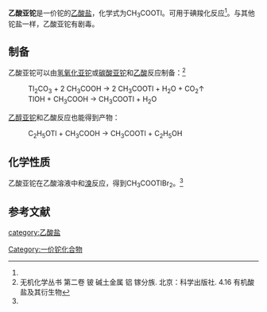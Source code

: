 {{chembox
| Verifiedfields = 
| Watchedfields = 
| verifiedrevid = 
| Name = 乙酸亚铊
| ImageFile = Thallous acetate.svg
| ImageSize = 
| ImageName = 
| IUPACName = 
| OtherNames = 乙酸铊(I)
|Section1={{Chembox Identifiers
| CASNo_Ref = {{cascite|correct|CAS}}
| CASNo = 563-68-8
| UNII_Ref = 
| UNII = 
| EINECS = 
| PubChem = 
| InChI = 
| SMILES = 
  }}
|Section3={{Chembox Properties
| Formula = CH<sub>3</sub>COOTl
| MolarMass = 263.429
| Appearance = 乳白色固体<ref name=e-EROS>Sangho Koo. Thallium(I) Acetate. e-EROS Encyclopedia of Reagents for Organic Synthesis, 2001. DOI: 10.1002/047084289X.rt077</ref>
| Solubility = 
| MeltingPt = 
| MeltingPt_notes = 
  }}
| Section8 = {{Chembox Related
|   OtherAnions = [[甲酸亚铊|甲酸亚铊]]<BR>[[丙酸亚铊|丙酸亚铊]]
|   OtherCations =
|   OtherCpds = [[乙酸铊|乙酸铊]](III)
}}

}}
'''乙酸亚铊'''是一价铊的[[乙酸盐|乙酸盐]]，化学式为CH<sub>3</sub>COOTl。可用于碘羧化反应<ref name=e-EROS />。与其他铊盐一样，乙酸亚铊有剧毒。

==制备==
乙酸亚铊可以由[[氢氧化亚铊|氢氧化亚铊]]或[[碳酸亚铊|碳酸亚铊]]和[[乙酸|乙酸]]反应制备：<ref name=wuji>无机化学丛书 第二卷 铍 碱土金属 铝 镓分族. 北京：科学出版社. 4.16 有机酸盐及其衍生物</ref>
: Tl<sub>2</sub>CO<sub>3</sub> + 2 CH<sub>3</sub>COOH → 2 CH<sub>3</sub>COOTl + H<sub>2</sub>O + CO<sub>2</sub>↑
: TlOH + CH<sub>3</sub>COOH → CH<sub>3</sub>COOTl + H<sub>2</sub>O
[[乙醇亚铊|乙醇亚铊]]和乙酸反应也能得到产物：
: C<sub>2</sub>H<sub>5</sub>OTl + CH<sub>3</sub>COOH → CH<sub>3</sub>COOTl + C<sub>2</sub>H<sub>5</sub>OH
==化学性质==
乙酸亚铊在乙酸溶液中和[[溴|溴]]反应，得到CH<sub>3</sub>COOTlBr<sub>2</sub>。<ref name=wuji />

==参考文献==
{{reflist}}
{{铊化合物}}
{{乙酸盐}}
[[Category:一价铊化合物|Category:一价铊化合物]]
[[category:乙酸盐|category:乙酸盐]]